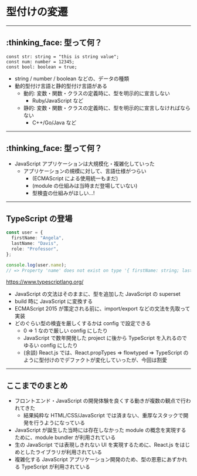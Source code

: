 # 型付けの変遷

---

## :thinking_face: 型って何？

<!-- block-start: grid -->
<!-- block-start: column -->

```tsx
const str: string = "this is string value";
const num: number = 12345;
const bool: boolean = true;
```

<!-- block-end -->
<!-- block-start: column, left -->

- string / number / boolean などの、データの種類
- 動的型付け言語と静的型付け言語がある
  - 動的: 変数・関数・クラスの定義時に、型を明示的に宣言しない
    - Ruby/JavaScript など
  - 静的: 変数・関数・クラスの定義時に、型を明示的に宣言しなければならない
    - C++/Go/Java など

<!-- block-end -->
<!-- block-end -->

---

## :thinking_face: 型って何？

- JavaScript アプリケーションは大規模化・複雑化していった
  - アプリケーションの規模に対して、言語仕様がつらい
    - (ECMAScript による使用統一もまだ)
    - (module の仕組みは当時まだ登場していない)
    - 型検査の仕組みがほしい...!

---

## TypeScript の登場

<!-- block-start: grid -->
<!-- block-start: column -->

```ts
const user = {
  firstName: "Angela",
  lastName: "Davis",
  role: "Professor",
};

console.log(user.name);
// => Property 'name' does not exist on type '{ firstName: string; lastName: string; role: string; }'.
```

https://www.typescriptlang.org/

<!-- block-end -->
<!-- block-start: column, left -->

- JavaScript の文法はそのままに、型を追加した JavaScript の superset
- build 時に JavaScript に変換する
- ECMAScript 2015 が策定される前に、import/export などの文法を先取って実装
- どのぐらい型の検査を厳しくするかは config で設定できる
  - 0 ⇒ 1 なので厳しい config にしたり
  - JavaScript で数年開発した project に後から TypeScript を入れるのでゆるい config にしたり
  - (余談) React.js では、React.propTypes ⇒ flowtyped ⇒ TypeScript のように型付けのでデファクトが変化していったが、今回は割愛

<!-- block-end -->
<!-- block-end -->

---

## ここまでのまとめ

- フロントエンド・JavaScript の開発体験を良くする動きが複数の観点で行われてきた
  - 結果純粋な HTML/CSS/JavaScript では済まない、重厚なスタックで開発を行うようになっている
- JavaScript が誕生した当時には存在しなかった module の概念を実現するために、module bundler が利用されている
- 生の JavaScript では表現しきれない UI を実現するために、React.js をはじめとしたライブラリが利用されている
- 複雑化する JavaScript アプリケーション開発のため、型の恩恵にあずかれる TypeScript が利用されている
